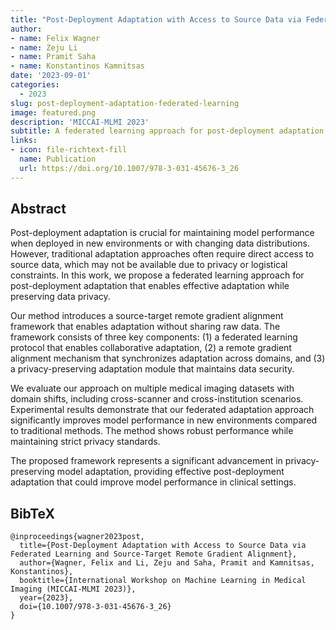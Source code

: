 ```yaml
---
title: "Post-Deployment Adaptation with Access to Source Data via Federated Learning and Source-Target Remote Gradient Alignment"
author: 
- name: Felix Wagner
- name: Zeju Li
- name: Pramit Saha
- name: Konstantinos Kamnitsas
date: '2023-09-01'
categories:
  - 2023
slug: post-deployment-adaptation-federated-learning
image: featured.png
description: 'MICCAI-MLMI 2023'
subtitle: A federated learning approach for post-deployment adaptation with source-target remote gradient alignment.
links:
- icon: file-richtext-fill
  name: Publication
  url: https://doi.org/10.1007/978-3-031-45676-3_26
---
```


## Abstract

Post-deployment adaptation is crucial for maintaining model performance when deployed in new environments or with changing data distributions. However, traditional adaptation approaches often require direct access to source data, which may not be available due to privacy or logistical constraints. In this work, we propose a federated learning approach for post-deployment adaptation that enables effective adaptation while preserving data privacy.

Our method introduces a source-target remote gradient alignment framework that enables adaptation without sharing raw data. The framework consists of three key components: (1) a federated learning protocol that enables collaborative adaptation, (2) a remote gradient alignment mechanism that synchronizes adaptation across domains, and (3) a privacy-preserving adaptation module that maintains data security.

We evaluate our approach on multiple medical imaging datasets with domain shifts, including cross-scanner and cross-institution scenarios. Experimental results demonstrate that our federated adaptation approach significantly improves model performance in new environments compared to traditional methods. The method shows robust performance while maintaining strict privacy standards.

The proposed framework represents a significant advancement in privacy-preserving model adaptation, providing effective post-deployment adaptation that could improve model performance in clinical settings.

## BibTeX

```{=html}
<pre class="quarto-appendix-bibtex" data-clipboard-text="@inproceedings{wagner2023post,
  title={Post-Deployment Adaptation with Access to Source Data via Federated Learning and Source-Target Remote Gradient Alignment},
  author={Wagner, Felix and Li, Zeju and Saha, Pramit and Kamnitsas, Konstantinos},
  booktitle={International Workshop on Machine Learning in Medical Imaging (MICCAI-MLMI 2023)},
  year={2023},
  doi={10.1007/978-3-031-45676-3_26}
}"><code>@inproceedings{wagner2023post,
  title={Post-Deployment Adaptation with Access to Source Data via Federated Learning and Source-Target Remote Gradient Alignment},
  author={Wagner, Felix and Li, Zeju and Saha, Pramit and Kamnitsas, Konstantinos},
  booktitle={International Workshop on Machine Learning in Medical Imaging (MICCAI-MLMI 2023)},
  year={2023},
  doi={10.1007/978-3-031-45676-3_26}
}</code></pre>
``` 